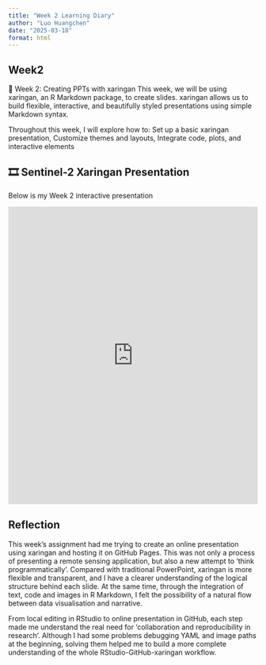 ```yaml
---
title: "Week 2 Learning Diary"
author: "Luo Huangchen"
date: "2025-03-18"
format: html
---
```


## Week2

📢 Week 2: Creating PPTs with xaringan This week, we will be using xaringan, an R Markdown package, to create slides. xaringan allows us to build flexible, interactive, and beautifully styled presentations using simple Markdown syntax.

Throughout this week, I will explore how to: Set up a basic xaringan presentation, Customize themes and layouts, Integrate code, plots, and interactive elements

## 🎞️ Sentinel-2 Xaringan Presentation

Below is my Week 2 interactive presentation

<iframe src="https://patientluo.github.io/Week2-pre/Week-2-presentation.html#4" width="100%" height="600px" frameborder="0">

</iframe>

## Reflection

This week's assignment had me trying to create an online presentation using xaringan and hosting it on GitHub Pages. This was not only a process of presenting a remote sensing application, but also a new attempt to ‘think programmatically’. Compared with traditional PowerPoint, xaringan is more flexible and transparent, and I have a clearer understanding of the logical structure behind each slide. At the same time, through the integration of text, code and images in R Markdown, I felt the possibility of a natural flow between data visualisation and narrative.

From local editing in RStudio to online presentation in GitHub, each step made me understand the real need for ‘collaboration and reproducibility in research’. Although I had some problems debugging YAML and image paths at the beginning, solving them helped me to build a more complete understanding of the whole RStudio-GitHub-xaringan workflow.
